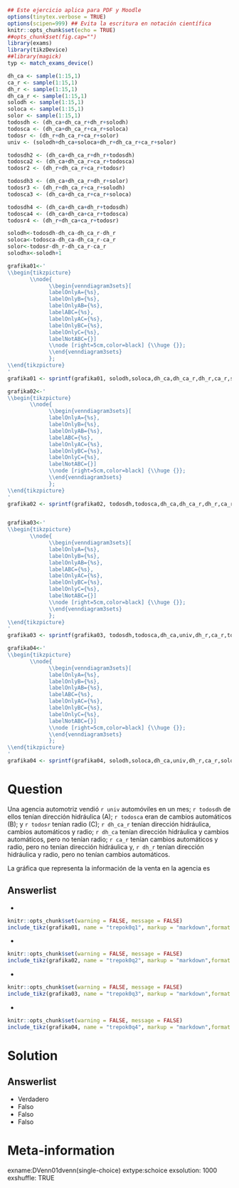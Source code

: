 ```r
## Este ejercicio aplica para PDF y Moodle
options(tinytex.verbose = TRUE)
options(scipen=999) ## Evita la escritura en notación científica
knitr::opts_chunk$set(echo = TRUE)
##opts_chunk$set(fig.cap="")
library(exams)
library(tikzDevice)
##library(magick)
typ <- match_exams_device()

dh_ca <- sample(1:15,1)
ca_r <- sample(1:15,1)
dh_r <- sample(1:15,1)
dh_ca_r <- sample(1:15,1)
solodh <- sample(1:15,1)
soloca <- sample(1:15,1)
solor <- sample(1:15,1)
todosdh <- (dh_ca+dh_ca_r+dh_r+solodh)
todosca <- (dh_ca+dh_ca_r+ca_r+soloca)
todosr <- (dh_r+dh_ca_r+ca_r+solor)
univ <- (solodh+dh_ca+soloca+dh_r+dh_ca_r+ca_r+solor)

todosdh2 <- (dh_ca+dh_ca_r+dh_r+todosdh)
todosca2 <- (dh_ca+dh_ca_r+ca_r+todosca)
todosr2 <- (dh_r+dh_ca_r+ca_r+todosr)

todosdh3 <- (dh_ca+dh_ca_r+dh_r+solor)
todosr3 <- (dh_r+dh_ca_r+ca_r+solodh)
todosca3 <- (dh_ca+dh_ca_r+ca_r+soloca)

todosdh4 <- (dh_ca+dh_ca+dh_r+todosdh)
todosca4 <- (dh_ca+dh_ca+ca_r+todosca)
todosr4 <- (dh_r+dh_ca+ca_r+todosr)

solodh<-todosdh-dh_ca-dh_ca_r-dh_r
soloca<-todosca-dh_ca-dh_ca_r-ca_r
solor<-todosr-dh_r-dh_ca_r-ca_r
solodhx<-solodh+1

grafika01<-'
\\begin{tikzpicture}
       \\node{
             \\begin{venndiagram3sets}[
             labelOnlyA={%s},
             labelOnlyB={%s},
             labelOnlyAB={%s},
             labelABC={%s},
             labelOnlyAC={%s},
             labelOnlyBC={%s},
             labelOnlyC={%s},
             labelNotABC={}]
             \\node [right=5cm,color=black] {\\huge {}};
             \\end{venndiagram3sets}
             };
\\end{tikzpicture}
'
grafika01 <- sprintf(grafika01, solodh,soloca,dh_ca,dh_ca_r,dh_r,ca_r,solor)

grafika02<-'
\\begin{tikzpicture}
       \\node{
             \\begin{venndiagram3sets}[
             labelOnlyA={%s},
             labelOnlyB={%s},
             labelOnlyAB={%s},
             labelABC={%s},
             labelOnlyAC={%s},
             labelOnlyBC={%s},
             labelOnlyC={%s},
             labelNotABC={}]
             \\node [right=5cm,color=black] {\\huge {}};
             \\end{venndiagram3sets}
             };
\\end{tikzpicture}
'
grafika02 <- sprintf(grafika02, todosdh,todosca,dh_ca,dh_ca_r,dh_r,ca_r,todosr)


grafika03<-'
\\begin{tikzpicture}
       \\node{
             \\begin{venndiagram3sets}[
             labelOnlyA={%s},
             labelOnlyB={%s},
             labelOnlyAB={%s},
             labelABC={%s},
             labelOnlyAC={%s},
             labelOnlyBC={%s},
             labelOnlyC={%s},
             labelNotABC={}]
             \\node [right=5cm,color=black] {\\huge {}};
             \\end{venndiagram3sets}
             };
\\end{tikzpicture}
'
grafika03 <- sprintf(grafika03, todosdh,todosca,dh_ca,univ,dh_r,ca_r,todosr)

grafika04<-'
\\begin{tikzpicture}
       \\node{
             \\begin{venndiagram3sets}[
             labelOnlyA={%s},
             labelOnlyB={%s},
             labelOnlyAB={%s},
             labelABC={%s},
             labelOnlyAC={%s},
             labelOnlyBC={%s},
             labelOnlyC={%s},
             labelNotABC={}]
             \\node [right=5cm,color=black] {\\huge {}};
             \\end{venndiagram3sets}
             };
\\end{tikzpicture}
'
grafika04 <- sprintf(grafika04, solodh,soloca,dh_ca,univ,dh_r,ca_r,solor)
```

Question
========
Una agencia automotriz vendió `r univ` automóviles en un mes; `r todosdh` de ellos tenían dirección hidráulica (A); `r todosca` eran de cambios automáticos (B); y `r todosr` tenían radio (C); `r dh_ca_r` tenían dirección hidráulica, cambios automáticos y radio; `r dh_ca` tenían dirección hidráulica y cambios automáticos, pero no tenían radio; `r ca_r` tenían cambios automáticos y radio, pero no tenían dirección hidráulica y, `r dh_r` tenían dirección hidráulica y radio, pero no tenían cambios automáticos.

La gráfica que representa la información de la venta en la agencia es

Answerlist
----------
* \

```r
knitr::opts_chunk$set(warning = FALSE, message = FALSE)
include_tikz(grafika01, name = "trepok0q1", markup = "markdown",format = typ,packages = c("venndiagram"),width = "5cm")
```

* \

```r
knitr::opts_chunk$set(warning = FALSE, message = FALSE)
include_tikz(grafika02, name = "trepok0q2", markup = "markdown",format = typ,packages = c("venndiagram"),width = "5cm")
```

* \

```r
knitr::opts_chunk$set(warning = FALSE, message = FALSE)
include_tikz(grafika03, name = "trepok0q3", markup = "markdown",format = typ,packages = c("venndiagram"),width = "5cm")
```

* \

```r
knitr::opts_chunk$set(warning = FALSE, message = FALSE)
include_tikz(grafika04, name = "trepok0q4", markup = "markdown",format = typ,packages = c("venndiagram"),width = "5cm")
```

Solution
========

Answerlist
----------
* Verdadero
* Falso
* Falso
* Falso

Meta-information
================
exname:DVenn01dvenn(single-choice)
extype:schoice
exsolution: 1000
exshuffle: TRUE